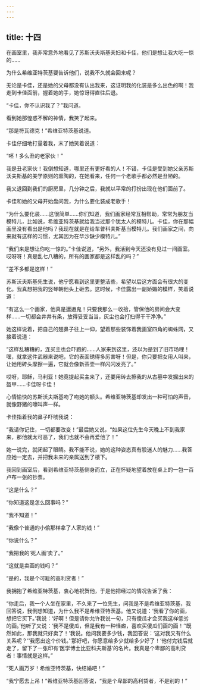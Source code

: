 ```yaml
---
---
---
```

title: 十四
---




在画室里，我非常意外地看见了苏斯沃夫斯基夫妇和卡佳，他们是想让我大吃一惊的……

为什么希维亚特茨基要告诉他们，说我不久就会回来呢？

无论是卡佳，还是她的父母都没有认出我来，这证明我的化装是多么出色的啊！我走到卡佳面前，握着她的手，她惊讶得直往后退。

“卡佳，你不认识我了？”我问道。

看到她那惶惑不解的神情，我笑了起来。

“那是符瓦德克！”希维亚特茨基说道。

卡佳仔细地打量着我，末了她笑着说道：

“呸！多么丑的老家伙！”

我是丑老家伙！我倒想知道，哪里还有更好看的人！不错，卡佳是受到她父亲苏斯沃夫斯基的美学原则的熏陶的，在她看来，任何一个老歌手都必然是丑陋的。

我又退回到我们的厨房里，几分钟之后，我就以平常的打扮出现在他们面前了。

卡佳和她的父母开始盘问我，为什么要化装成老歌手！

“为什么要化装……这很简单……你们知道，我们画家经常互相帮助，常常为朋友当模特儿，比如说，希维亚特茨基就给我当过那个犹太人的模特儿。卡佳，你在那幅画里没有看出是他吗？我现在就是在给车普科夫斯基当模特儿。我们画家之间，向来就有这样的习惯，尤其因为在华沙缺少模特儿。”

“我们来是想让你吃一惊的。”卡佳说道，“另外，我活到今天还没有见过一间画室。哎呀呀！真是乱七八糟的，所有的画家都是这样乱的吗？”

“差不多都是这样！”

苏斯沃夫斯基先生说，他宁愿看到这里更整洁些，希望以后这方面会有很大的变化。我真想把我的竖琴朝他头上砸去。这时候，卡佳露出一副娇媚的模样，笑着说道：

“有这么一个画家，他真是邋遢鬼！只要我那么一收拾，管保他的房间会大变样……一切都会井井有条，放得妥妥当当，灰尘也会打扫得干干净净。”

她这样说着，把自己的翘鼻子往上一仰，望着那些装饰着我画室四角的蜘蛛网，又接着说道：

“这样乱糟糟的，连买主也会吓跑的……人家来到这里，还以为是到了旧市场哩！嘿，就拿这件武器来说吧，它的表面锈得多厉害呀！但是，你只要把女用人叫来，让她用砖头摩擦一遍，它就会像新茶壶一样闪闪发亮了。”

哎呀，耶稣，马利亚！她竟提起买主来了，还要用砖去擦我的从古墓中发掘出来的盔甲……卡佳呀卡佳！

心情愉快的苏斯沃夫斯基吻了吻她的额头。希维亚特茨基却发出一种可怕的声音，就像野猪的嚎叫声一样。

卡佳指着我的鼻子吓唬我说：

“我请你记住，一切都要改变！”最后她又说，“如果这位先生今天晚上不到我家来，那他就太可恶了，我们也就不会再爱他了！”

她一说完，就闭起了眼睛。我不能不说，她的这种姿态真有股迷人的魅力……我答应她一定去，并把我未来的亲属送到了楼下。

我回到画室后，看到希维亚特茨基侧身而立，正在怀疑地望着放在桌上的一包一百卢布一张的钞票。

“这是什么？”

“你知道这是怎么回事吗？”

“我不知道！”

“我像个普通的小偷那样拿了人家的钱！”

“你说什么？”

“我把我的‘死人画’卖了。”

“这就是卖画的钱吗？”

“是的，我是个可耻的高利贷者！”

我拥抱了希维亚特茨基，衷心地祝贺他，于是他把经过的情况告诉了我：

“你走后，我一个人坐在家里，不久来了一位先生，问我是不是希维亚特茨基，我回答说，我倒想知道，为什么我不是希维亚特茨基。他又说道：‘我看了你的画，想把它买下。’我说：‘好啊！但是请你允许我说一句，只有傻瓜才会买我这样低劣的画。’他听了又说：‘我不是傻瓜，但是我有一种怪癖，喜欢买傻瓜们画的画！’‘既然如此，那我就只好卖了！’我说。他问我要多少钱，我回答说：‘这对我又有什么关系呢？’‘我愿出这个价钱。’‘那好吧，你愿意给多少就给多少好了！’他付完钱后就走了，留下了一张印有‘医学博士比亚科夫斯基’的名片。我真是个卑鄙的高利贷者！事情就是这样。”

“死人画万岁！希维亚特茨基，快结婚吧！”

“我宁愿去上吊！”希维亚特茨基回答说，“我是个卑鄙的高利贷者，不是别的！”